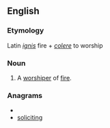 ==English==

===Etymology===
Latin ''[[ignis]]'' fire + ''[[colere]]'' to worship

===Noun===
{{en-noun}}

# {{context|rare}} A [[worshiper]] of [[fire]].

===Anagrams===
* {{alphagram|cgiiilnost}}
* [[soliciting#English|soliciting]]